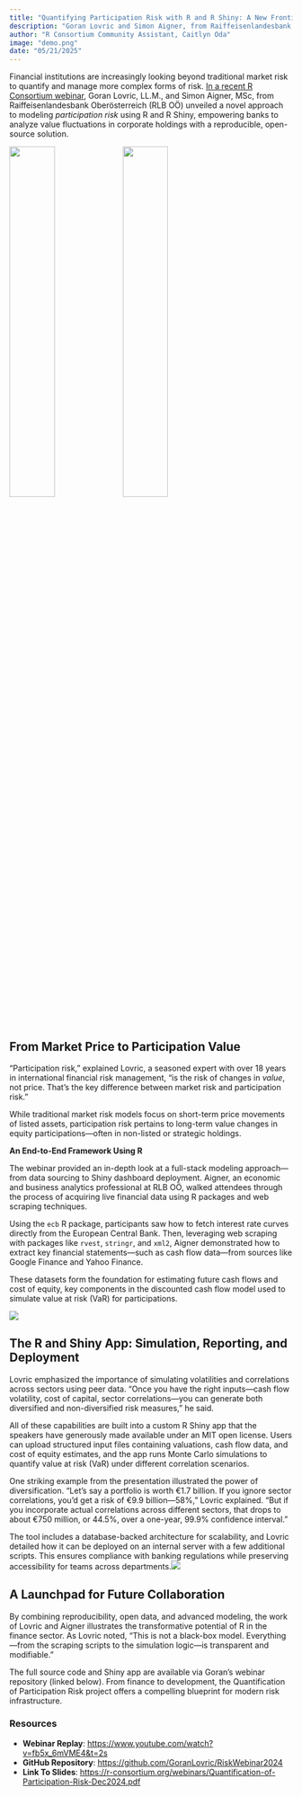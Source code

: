```yaml
---
title: "Quantifying Participation Risk with R and R Shiny: A New Frontier in Financial Risk Modeling"
description: "Goran Lovric and Simon Aigner, from Raiffeisenlandesbank Oberösterreich (Raiffeisen State Bank of Upper Austria), demonstrate innovative uses of R for modeling participation risk."
author: "R Consortium Community Assistant, Caitlyn Oda"
image: "demo.png"
date: "05/21/2025"
---
```



Financial institutions are increasingly looking beyond traditional market risk to quantify and manage more complex forms of risk. [In a recent R Consortium webinar](https://r-consortium.org/webinars/quantification-of-participation-risk-using-r-and-rshiny.html), Goran Lovric, LL.M., and Simon Aigner, MSc, from Raiffeisenlandesbank Oberösterreich (RLB OÖ) unveiled a novel approach to modeling *participation risk* using R and R Shiny, empowering banks to analyze value fluctuations in corporate holdings with a reproducible, open-source solution.

![](goran.jpeg){width=40%}![](simon.jpeg){width=40%}

## From Market Price to Participation Value

“Participation risk,” explained Lovric, a seasoned expert with over 18 years in international financial risk management, “is the risk of changes in *value*, not price. That’s the key difference between market risk and participation risk.”

While traditional market risk models focus on short-term price movements of listed assets, participation risk pertains to long-term value changes in equity participations—often in non-listed or strategic holdings. 

**An End-to-End Framework Using R**

The webinar provided an in-depth look at a full-stack modeling approach—from data sourcing to Shiny dashboard deployment. Aigner, an economic and business analytics professional at RLB OÖ, walked attendees through the process of acquiring live financial data using R packages and web scraping techniques.

Using the `ecb` R package, participants saw how to fetch interest rate curves directly from the European Central Bank. Then, leveraging web scraping with packages like `rvest`, `stringr`, and `xml2`, Aigner demonstrated how to extract key financial statements—such as cash flow data—from sources like Google Finance and Yahoo Finance.

These datasets form the foundation for estimating future cash flows and cost of equity, key components in the discounted cash flow model used to simulate value at risk (VaR) for participations.

![](data.png)

## The R and Shiny App: Simulation, Reporting, and Deployment

Lovric emphasized the importance of simulating volatilities and correlations across sectors using peer data. “Once you have the right inputs—cash flow volatility, cost of capital, sector correlations—you can generate both diversified and non-diversified risk measures,” he said.

All of these capabilities are built into a custom R Shiny app that the speakers have generously made available under an MIT open license. Users can upload structured input files containing valuations, cash flow data, and cost of equity estimates, and the app runs Monte Carlo simulations to quantify value at risk (VaR) under different correlation scenarios.

One striking example from the presentation illustrated the power of diversification. “Let’s say a portfolio is worth €1.7 billion. If you ignore sector correlations, you’d get a risk of €9.9 billion—58%,” Lovric explained. “But if you incorporate actual correlations across different sectors, that drops to about €750 million, or 44.5%, over a one-year, 99.9% confidence interval.”

The tool includes a database-backed architecture for scalability, and Lovric detailed how it can be deployed on an internal server with a few additional scripts. This ensures compliance with banking regulations while preserving accessibility for teams across departments.![](demo.png)

## A Launchpad for Future Collaboration

By combining reproducibility, open data, and advanced modeling, the work of Lovric and Aigner illustrates the transformative potential of R in the finance sector. As Lovric noted, “This is not a black-box model. Everything—from the scraping scripts to the simulation logic—is transparent and modifiable.”

The full source code and Shiny app are available via Goran’s webinar repository (linked below). From finance to development, the Quantification of Participation Risk project offers a compelling blueprint for modern risk infrastructure.

### Resources

* **Webinar Replay**: [https://www.youtube.com/watch?v=fb5x_6mVME4&t=2s](https://www.youtube.com/watch?v=fb5x_6mVME4&t=2s)  
* **GitHub Repository**: [https://github.com/GoranLovric/RiskWebinar2024](https://github.com/GoranLovric/RiskWebinar2024)
* **Link To Slides**: [https://r-consortium.org/webinars/Quantification-of-Participation-Risk-Dec2024.pdf](https://r-consortium.org/webinars/Quantification-of-Participation-Risk-Dec2024.pdf)